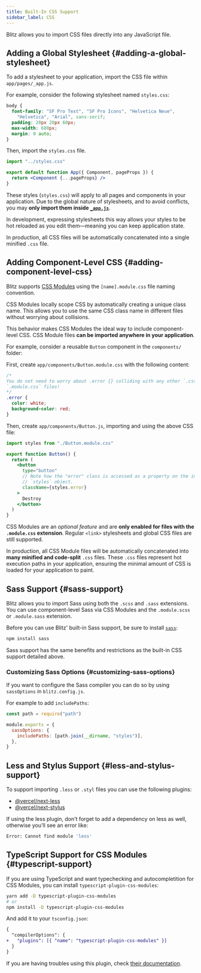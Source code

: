 ```yaml
---
title: Built-In CSS Support
sidebar_label: CSS
---
```


Blitz allows you to import CSS files directly into any JavaScript file.

## Adding a Global Stylesheet {#adding-a-global-stylesheet}

To add a stylesheet to your application, import the CSS file within
`app/pages/_app.js`.

For example, consider the following stylesheet named `styles.css`:

```css
body {
  font-family: "SF Pro Text", "SF Pro Icons", "Helvetica Neue",
    "Helvetica", "Arial", sans-serif;
  padding: 20px 20px 60px;
  max-width: 680px;
  margin: 0 auto;
}
```

Then, import the `styles.css` file.

```jsx
import "../styles.css"

export default function App({ Component, pageProps }) {
  return <Component {...pageProps} />
}
```

These styles (`styles.css`) will apply to all pages and components in your
application. Due to the global nature of stylesheets, and to avoid
conflicts, you may **only import them inside
[`_app.js`](./app-component)**.

In development, expressing stylesheets this way allows your styles to be
hot reloaded as you edit them—meaning you can keep application state.

In production, all CSS files will be automatically concatenated into a
single minified `.css` file.

## Adding Component-Level CSS {#adding-component-level-css}

Blitz supports [CSS Modules](https://github.com/css-modules/css-modules)
using the `[name].module.css` file naming convention.

CSS Modules locally scope CSS by automatically creating a unique class
name. This allows you to use the same CSS class name in different files
without worrying about collisions.

This behavior makes CSS Modules the ideal way to include component-level
CSS. CSS Module files **can be imported anywhere in your application**.

For example, consider a reusable `Button` component in the `components/`
folder:

First, create `app/components/Button.module.css` with the following
content:

```css
/*
You do not need to worry about .error {} colliding with any other `.css` or
`.module.css` files!
*/
.error {
  color: white;
  background-color: red;
}
```

Then, create `app/components/Button.js`, importing and using the above CSS
file:

```jsx
import styles from "./Button.module.css"

export function Button() {
  return (
    <button
      type="button"
      // Note how the "error" class is accessed as a property on the imported
      // `styles` object.
      className={styles.error}
    >
      Destroy
    </button>
  )
}
```

CSS Modules are an _optional feature_ and are **only enabled for files
with the `.module.css` extension**. Regular `<link>` stylesheets and
global CSS files are still supported.

In production, all CSS Module files will be automatically concatenated
into **many minified and code-split** `.css` files. These `.css` files
represent hot execution paths in your application, ensuring the minimal
amount of CSS is loaded for your application to paint.

## Sass Support {#sass-support}

Blitz allows you to import Sass using both the `.scss` and `.sass`
extensions. You can use component-level Sass via CSS Modules and the
`.module.scss` or `.module.sass` extension.

Before you can use Blitz' built-in Sass support, be sure to install
[`sass`](https://github.com/sass/sass):

```bash
npm install sass
```

Sass support has the same benefits and restrictions as the built-in CSS
support detailed above.

### Customizing Sass Options {#customizing-sass-options}

If you want to configure the Sass compiler you can do so by using
`sassOptions` in `blitz.config.js`.

For example to add `includePaths`:

```js
const path = require("path")

module.exports = {
  sassOptions: {
    includePaths: [path.join(__dirname, "styles")],
  },
}
```

## Less and Stylus Support {#less-and-stylus-support}

To support importing `.less` or `.styl` files you can use the following
plugins:

- [@vercel/next-less](https://github.com/vercel/next-plugins/tree/master/packages/next-less)
- [@vercel/next-stylus](https://github.com/vercel/next-plugins/tree/master/packages/next-stylus)

If using the less plugin, don't forget to add a dependency on less as
well, otherwise you'll see an error like:

```bash
Error: Cannot find module 'less'
```

## TypeScript Support for CSS Modules {#typescript-support}

If you are using TypeScript and want typechecking and autocompletition for
CSS Modules, you can install `typescript-plugin-css-modules`:

```bash
yarn add -D typescript-plugin-css-modules
# or
npm install -D typescript-plugin-css-modules
```

And add it to your `tsconfig.json`:

```diff
{
  "compilerOptions": {
+   "plugins": [{ "name": "typescript-plugin-css-modules" }]
  }
}
```

If you are having troubles using this plugin, check
[their documentation](https://github.com/mrmckeb/typescript-plugin-css-modules).
